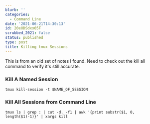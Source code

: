```yaml
---
blurb: ''
categories:
  - Command Line
date: '2021-06-21T14:30:13'
id: 20eODSdxx05F
scrubbed_2021: false
status: published
type: post
title: Killing tmux Sessions
---
```


This is from an old set of notes I found. Need to check out the kill all command to verify it's still accurate. 


### Kill A Named Session

```command
tmux kill-session -t $NAME_OF_SESSION
```

    


### Kill All Sessions from Command Line

```command
tmux ls | grep : | cut -d. -f1 | awk '{print substr($1, 0, length($1)-1)}' | xargs kill
```
